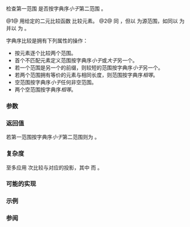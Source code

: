{{cpp/ranges/title|lexicographical_compare}}
{{cpp/algorithm/ranges/navbar}}
{{dcl begin}}
{{dcl header|algorithm}}
{{dcl h|调用签名}}
{{dcl|num=1|since=c++20|1=
template&lt; std::input_iterator I1, std::sentinel_for&lt;I1&gt; S1,
          std::input_iterator I2, std::sentinel_for&lt;I2&gt; S2,
          class Proj1 = std::identity, class Proj2 = std::identity,
          std::indirect_strict_weak_order&lt;
              std::projected&lt;I1, Proj1&gt;,
              std::projected&lt;I2, Proj2&gt;&gt; Comp = ranges::less &gt;
constexpr bool
    lexicographical_compare( I1 first1, S1 last1, I2 first2, S2 last2,
                             Comp comp = {}, Proj1 proj1 = {}, Proj2 proj2 = {} );
}}
{{dcl|num=2|since=c++20|1=
template&lt; ranges::input_range R1, ranges::input_range R2,
          class Proj1 = std::identity, class Proj2 = std::identity,
          std::indirect_strict_weak_order&lt;
              std::projected&lt;ranges::iterator_t&lt;R1&gt;, Proj1&gt;,
              std::projected&lt;ranges::iterator_t&lt;R2&gt;, Proj2&gt;&gt; Comp = ranges::less &gt;
constexpr bool
    lexicographical_compare( R1&amp;&amp; r1, R2&amp;&amp; r2, Comp comp = {},
                             Proj1 proj1 = {}, Proj2 proj2 = {} );
}}
{{dcl end}}

检查第一范围 {{range|first1|last1}} 是否按字典序''小于''第二范围 {{range|first2|last2}}。

@1@ 用给定的二元比较函数 {{c|comp}} 比较元素。
@2@ 同 {{v|1}}，但以 {{c|r}} 为源范围，如同以 {{c|ranges::begin(r)}} 为 {{c|first}} 并以 {{c|ranges::end(r)}} 为 {{c|last}}。

字典序比较是拥有下列属性的操作：
* 按元素逐个比较两个范围。
* 首个不匹配元素定义范围按字典序''小于''或''大于''另一个。
* 若一个范围是另一个的前缀，则较短的范围按字典序''小于''另一个。
* 若两个范围拥有等价的元素与相同长度，则范围按字典序''相等''。
* 空范围按字典序''小于''任何非空范围。
* 两个空范围按字典序''相等''。

{{cpp/ranges/niebloid}}

===参数===
{{par begin}}
{{par range|first1|last1|要检验的|range=第一|sentinel=yes}}
{{par|r1|要检验的第一元素范围}}
{{par range|first2|last2|要检验的|range=第二|sentinel=yes}}
{{par|r2|要检验的第二元素范围}}
{{par|comp|应用到投影后元素的比较函数}}
{{par|proj1|应用到第一元素范围的投影}}
{{par|proj2|应用到第二元素范围的投影}}
{{par end}}

===返回值===
若第一范围按字典序''小于''第二范围则为 {{c|true}} 。

===复杂度===
至多应用 {{math|2&amp;middot;min(N1, N2)}} 次比较与对应的投影，其中 {{c|1=N1 = ranges::distance(first1, last1)}} 而 {{c|1=N2 = ranges::distance(first2, last2)}}。

===可能的实现===
{{eq fun|1=
struct lexicographical_compare_fn
{
    template&lt;std::input_iterator I1, std::sentinel_for&lt;I1&gt; S1,
             std::input_iterator I2, std::sentinel_for&lt;I2&gt; S2,
             class Proj1 = std::identity, class Proj2 = std::identity,
             std::indirect_strict_weak_order&lt;
                 std::projected&lt;I1, Proj1&gt;,
                 std::projected&lt;I2, Proj2&gt;&gt; Comp = ranges::less&gt;
    constexpr bool operator()(I1 first1, S1 last1, I2 first2, S2 last2,
                              Comp comp = {}, Proj1 proj1 = {}, Proj2 proj2 = {}) const
    {
        for (; (first1 != last1) &amp;&amp; (first2 != last2); ++first1, (void) ++first2)
        {
            if (std::invoke(comp, std::invoke(proj1, *first1), std::invoke(proj2, *first2)))
                return true;

            if (std::invoke(comp, std::invoke(proj2, *first2), std::invoke(proj1, *first1)))
                return false;
        }
        return (first1 == last1) &amp;&amp; (first2 != last2);
    }

    template&lt;ranges::input_range R1, ranges::input_range R2,
             class Proj1 = std::identity, class Proj2 = std::identity,
             std::indirect_strict_weak_order&lt;
                 std::projected&lt;ranges::iterator_t&lt;R1&gt;, Proj1&gt;,
                 std::projected&lt;ranges::iterator_t&lt;R2&gt;, Proj2&gt;&gt; Comp = ranges::less&gt;
    constexpr bool operator()(R1&amp;&amp; r1, R2&amp;&amp; r2, Comp comp = {},
                              Proj1 proj1 = {}, Proj2 proj2 = {}) const
    {
        return (*this)(ranges::begin(r1), ranges::end(r1),
                       ranges::begin(r2), ranges::end(r2),
                       std::ref(comp), std::ref(proj1), std::ref(proj2));
    }
};

inline constexpr lexicographical_compare_fn lexicographical_compare;
}}

===示例===
{{example
|code=
#include &lt;algorithm&gt;
#include &lt;iostream&gt;
#include &lt;iterator&gt;
#include &lt;random&gt;
#include &lt;vector&gt;

int main()
{
    std::vector&lt;char&gt; v1 {'a', 'b', 'c', 'd'};
    std::vector&lt;char&gt; v2 {'a', 'b', 'c', 'd'};

    namespace ranges = std::ranges;
    auto os = std::ostream_iterator&lt;char&gt;(std::cout, " ");

    std::mt19937 g {std::random_device {}()};
    while (not ranges::lexicographical_compare(v1, v2))
    {
        ranges::copy(v1, os);
        std::cout &lt;&lt; "&gt;= ";
        ranges::copy(v2, os);
        std::cout &lt;&lt; '\n';
 
        ranges::shuffle(v1, g);
        ranges::shuffle(v2, g);
    }
 
    ranges::copy(v1, os);
    std::cout &lt;&lt; "&lt;  ";
    ranges::copy(v2, os);
    std::cout &lt;&lt; '\n';
}
|p=true
|output=
a b c d &gt;= a b c d
d a b c &gt;= c b d a
b d a c &gt;= a d c b
a c d b &lt;  c d a b
}}

===参阅===
{{dsc begin}}
{{dsc inc | cpp/algorithm/ranges/dsc equal}}
{{dsc inc | cpp/algorithm/dsc lexicographical_compare}}
{{dsc end}}

{{langlinks|de|en|es|fr|it|ja|pt|ru}}